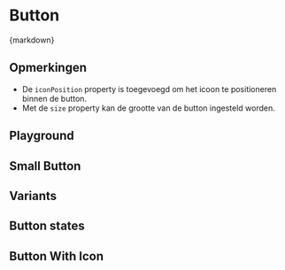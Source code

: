 
<Meta of={ButtonStories} />

# Button

<CitationDocumentation
  component="Utrecht Button"
  url="https://nl-design-system.github.io/utrecht/storybook-css/index.html?path=/docs/css-button--docs"
/>

<Markdown>{markdown}</Markdown>

## Opmerkingen

- De `iconPosition` property is toegevoegd om het icoon te positioneren binnen de button.
- Met de `size` property kan de grootte van de button ingesteld worden.

## Playground

<Canvas of={ButtonStories.Playground} />
<Controls of={ButtonStories.Playground} />

## Small Button

<Canvas of={ButtonStories.SmallButton} />

## Variants

<Canvas of={ButtonStories.Primary} />
<Canvas of={ButtonStories.Secondary} />
<Canvas of={ButtonStories.Tertiary} />

## Button states

<Canvas of={ButtonStories.Active} />
<Canvas of={ButtonStories.Focus} />
<Canvas of={ButtonStories.Hover} />
<Canvas of={ButtonStories.Disabled} />
<Canvas of={ButtonStories.Busy} />
<Canvas of={ButtonStories.Toggle} />

## Button With Icon

<Canvas of={ButtonStories.ButtonWithIconAtPositionStart} />
<Canvas of={ButtonStories.ButtonWithIconAtPositionEnd} />
